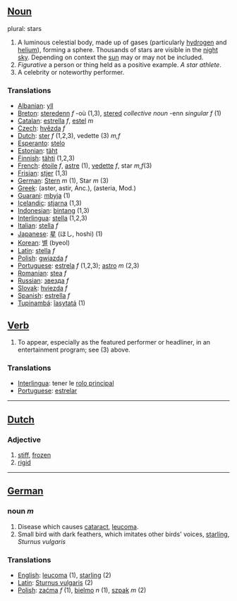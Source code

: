 ==[[Noun]]==
plural: stars
#A luminous celestial body, made up of gases (particularly [[hydrogen]] and [[helium]]), forming a sphere. Thousands of stars are visible in the [[night]] [[sky]]. Depending on context the [[sun]] may or may not be included. 
#''Figurative'' a person or thing held as a positive example. ''A star athlete''.
#A celebrity or noteworthy performer.
=== Translations ===
*[[Albanian]]: [[yll]]
*[[Breton]]: [[steredenn]] ''f'' -où (1,3), [[stered]] ''collective noun'' -enn ''singular f'' (1)
*[[Catalan]]: [[estrella]] ''f'', [[estel]] ''m''
*[[Czech]]: [[hvězda]] ''f''
*[[Dutch]]: [[ster]] ''f'' (1,2,3), vedette (3) ''m,f''
*[[Esperanto]]: [[stelo]]
*[[Estonian]]: [[täht]]
*[[Finnish]]: [[tähti]] (1,2,3)
*[[French]]: [[étoile]] ''f'', [[astre]] (1), [[vedette]] ''f'', star ''m,f''(3)
*[[Frisian]]: [[stjer]] (1,3)
*[[German]]: [[Stern]] ''m'' (1), Star ''m'' (3)
*[[Greek]]: (aster, astir, Anc.), (asteria, Mod.)
*[[Guarani]]: [[mbyja]] (1)
*[[Icelandic]]: [[stjarna]] (1,3)
*[[Indonesian]]: [[bintang]] (1,3)
*[[Interlingua]]: [[stella]] (1,2,3)
*[[Italian]]: [[stella]] ''f''
*[[Japanese]]: [[星]] (ほし, hoshi) (1)
*[[Korean]]: [[별]] (byeol)
*[[Latin]]: [[stella]] ''f''
*[[Polish]]: [[gwiazda]] ''f''
*[[Portuguese]]: [[estrela]] ''f'' (1,2,3); [[astro]] ''m'' (2,3)
*[[Romanian]]: [[stea]] ''f''
*[[Russian]]: [[звезда]] ''f''
*[[Slovak]]: [[hviezda]] ''f''
*[[Spanish]]: [[estrella]] ''f''
*[[Tupinambá]]: [[îasytatá]] (1)

==[[Verb]]==
# To appear, especially as the featured performer or headliner, in an entertainment program; see (3) above.

=== Translations ===
*[[Interlingua]]: tener le [[rolo principal]]
*[[Portuguese]]: [[estrelar]]

----

==[[Dutch]]==

===Adjective===

# [[stiff]], [[frozen]]
# [[rigid]]

----

==[[German]]==

===noun ''m''===

# Disease which causes [[cataract]], [[leucoma]].
# Small bird with dark feathers, which imitates other birds' voices, [[starling]], ''Sturnus vulgaris''

===Translations===
*[[English]]: [[leucoma]] (1), [[starling]] (2)
*[[Latin]]: [[Sturnus vulgaris]] (2)
*[[Polish]]: [[zaćma]] ''f'' (1), [[bielmo]] ''n'' (1), [[szpak]] ''m'' (2)